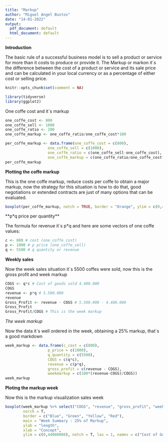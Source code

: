 ```yaml
---
title: "Markup"
author: "Miguel Angel Bustos"
date: "14-01-2022"
output:
  pdf_document: default
  html_document: default
---
```

**Introduction**

The basic rule of a successful business model is to sell a product or service for more than it costs to produce or provide it. The Markup or markon it´s the difference between the cost of a product or service and its sale price and can be calculated in your local currency or as a percentage of either cost or selling price.


```r
knitr::opts_chunk$set(comment = NA)
```

```r
library(tidyverse)
library(ggplot2)

```

One coffe cost and it´s markup

```r
one_coffe_cost <- 800
one_coffe_sell <- 1000
one_coffe_ratio <- 200
one_coffe_markup <- one_coffe_ratio/one_coffe_cost*100

per_coffe_markup <- data.frame(one_coffe_cost = c(800),
                   one_coffe_sell = c(1000),
                   one_coffe_ratio = c(one_coffe_sell-one_coffe_cost),
                   one_coffe_markup = c(one_coffe_ratio/one_coffe_cost*100))
per_coffe_markup
```

**Plotting the coffe markup**

This is the one coffe markup, reduce costs per coffe to obtain a major markup, now the strategy for this situation is how to do that, good negotiations or extended contracts are just of many options that can be evaluated.

```r
boxplot(per_coffe_markup, notch = TRUE, border = "Orange", ylim = c(0,4400))
```

**p*q price per quantity**

The formula for revenue it´s p*q and here are some vectors of one coffe values:

```r

c <- 800 # cost (one_coffe_cost)
p <- 1000 # p price (one_coffe_sell)
q <- 5500 # q quantity or revenue

```


**Weekly sales**

Now the week sales situation it´s 5500 coffes were sold, now this is the gross profit and week markup

```r

COGS <- q*c # Cost of goods sold 4.400.000
COGS
revenue <- p*q # 5.500.000
revenue
Gross_Profit <- revenue - COGS # 5.500.000 - 4.400.000
Gross_Profit
Gross_Profit/COGS # This is the week markup

```

*The week markup*

Now the data it´s well ordered in the week, obtaining a 25% markup, that´s a good markdown

```r

week_markup <- data.frame(c_cost = c(800),
                   p_price = c(1000),
                   q_quantity = c(5500),
                   COGS = c(q*c),
                   revenue = c(p*q),
                   gross_profit = c(revenue - COGS),
                   weekmarkup = c(100*(revenue-COGS)/COGS))
week_markup

```

**Ploting the markup week**

Now this is the markup visualization sales week

```r

boxplot(week_markup %>% select("COGS", "revenue", "gross_profit", "weekmarkup"), 
        norch = T, 
        border = c("Blue", "Green", "Yellow", "Red"),
        main = "Week Summary : 25% of Markup",
        ylab = "length",
        xlab = "Concept",
        ylim = c(0,44000000), notch = T, las = 1, names = c("Cost of Goods", "Revenue", "Profit", "Markup")) #las 1 or 2

```



        
